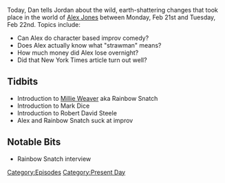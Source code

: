 {{DEFAULTSORT:
    #_EPISODE_0015:February 20-21, 2017
}}{{Episode
    | title             = February 20-21, 2017
    | caption           = Listen to this episode on [https://knowledgefight.libsyn.com/knowledge-fight-feb-20-21-2017 Libsyn] [https://open.spotify.com/episode/2Dp2hokhvJEZsTn5Nbpb9W Spotify], Read the [[Transcript/15: February 20-21, 2017|Unofficial Transcript]]
    | episodeNumber     = 15
    | length            = 02:10:02
    | airDate           = February 22, 2017
    | coverageStartDate = February 20, 2017
    | coverageEndDate   = February 21, 2017
    | episodeType       = [[:Category:Present Day|Present Day]]
    | appearance        = [[Millie Weaver]], [[Rainbow Snatch]], [[Mark Dice]], [[Robert David Steele]]
    | previousEpisode   = [[14: February 17, 2017]]
    | nextEpisode       = [[16: February 24, 2017]]
}}

{{Stub}}

Today, Dan tells Jordan about the wild, earth-shattering changes that took place in the world of [[Alex Jones]] between Monday, Feb 21st and Tuesday, Feb 22nd.  Topics include:

*Can Alex do character based improv comedy?
*Does Alex actually know what "strawman" means?
*How much money did Alex lose overnight?
*Did that New York Times article turn out well?

==Tidbits==

*Introduction to [[Millie Weaver]] aka Rainbow Snatch
*Introduction to Mark Dice
*Introduction to Robert David Steele
*Alex and Rainbow Snatch suck at improv

==Notable Bits==

*Rainbow Snatch interview

[[Category:Episodes]]
[[Category:Present Day]]
